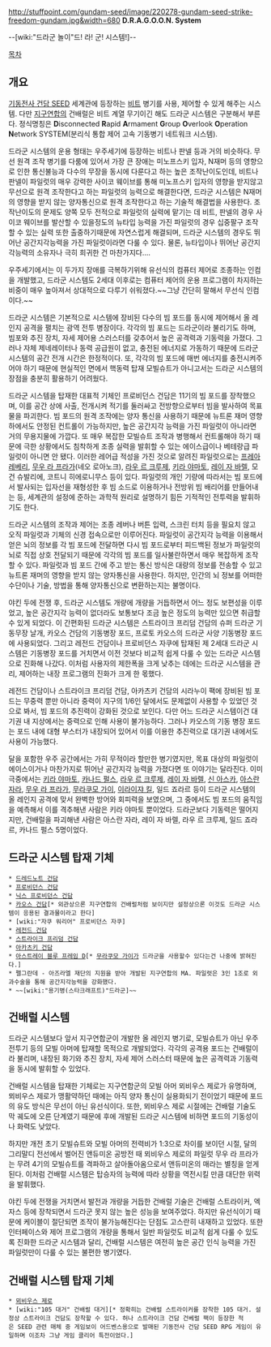 http://stuffpoint.com/gundam-seed/image/220278-gundam-seed-strike-freedom-gundam.jpg&width=680
'''D.R.A.G.O.O.N. System'''

--[wiki:"드라군 놀이"드! 라! 군! 시스템!]--

[[목차]]
== 개요 ==
[[기동전사 건담 SEED]] 세계관에 등장하는 [[비트]] 병기를 사용, 제어할 수 있게 해주는 시스템. 다만 [[지구연합]]의 건배럴은 비트 계열 무기이긴 해도 드라군 시스템은 구분해서 부른다. 정식명칭은 '''D'''isconnected '''R'''apid '''A'''rmament '''G'''roup '''O'''verlook '''O'''peration '''N'''etwork SYSTEM(분리식 통합 제어 고속 기동병기 네트워크 시스템).

드라군 시스템의 운용 형태는 우주세기에 등장하는 비트나 판넬 등과 거의 비슷하다. 무선 원격 조작 병기를 다룸에 있어서 가장 큰 장애는 미노프스키 입자, N재머 등의 영향으로 인한 통신불능과 다수의 무장을 동시에 다룬다고 하는 높은 조작난이도인데, 비트나 판넬이 파일럿의 매우 강력한 사이코 웨이브를 통해 미노프스키 입자의 영향을 받지않고 무선으로 원격 조작한다고 하는 파일럿의 능력으로 해결한다면, 드라군 시스템은 N재머의 영향을 받지 않는 양자통신으로 원격 조작한다고 하는 기술적 해결법을 사용한다. 조작난이도의 문제도 양쪽 모두 전적으로 파일럿의 실력에 맡기는 데 비트, 판넬의 경우 사이코 웨이브를 발산할 수 있을정도의 뉴타입 능력을 가진 파일럿의 경우 십중팔구 조작할 수 있는 실력 또한 출중하기때문에 자연스럽게 해결되며, 드라군 시스템의 경우도 뛰어난 공간지각능력을 가진 파일럿이라면 다룰 수 있다. 물론, 뉴타입이나 뛰어난 공간지각능력의 소유자나 극히 희귀한 건 마찬가지다….

우주세기에서는 이 두가지 장애를 극복하기위해 유선식의 컴퓨터 제어로 조종하는 인컴을 개발했고, 드라군 시스템도 2세대 이후로는 컴퓨터 제어의 운용 프로그램이 차지하는 비중이 매우 높아져서 상대적으로 다루기 쉬워졌다.~~그냥 간단히 말해서 무선식 인컴이다.~~

드라군 시스템은 기본적으로 시스템에 장비된 다수의 빔 포드를 동시에 제어해서 올 레인지 공격을 펼치는 광역 전투 병장이다. 각각의 빔 포드는 드라군이라 불리기도 하며, 빔포와 추진 장치, 자세 제어용 스러스터를 갖추어서 높은 공격력과 기동력을 가졌다. 그러나 자체 제네레이터나 동력 공급원이 없고, 충전된 에너지로 가동하기 때문에 드라군 시스템의 공간 전개 시간은 한정적이다. 또, 각각의 빔 포드에 매번 에너지를 충전시켜주어야 하기 때문에 현실적인 면에서 핵동력 탑재 모빌슈트가 아니고서는 드라군 시스템의 장점을 충분히 활용하기 어려웠다. 

드라군 시스템을 탑재한 대표적 기체인 프로비던스 건담은 11기의 빔 포드를 장착했으며, 이를 공간 상에 사출, 전개시켜 적기를 둘러싸고 전방향으로부터 빔을 발사하여 목표물을 파괴한다. 빔 포드의 원격 조작에는 양자 통신을 사용하기 때문에 뉴트론 재머 영향 하에서도 안정된 컨트롤이 가능하지만, 높은 공간지각 능력을 가진 파일럿이 아니라면 거의 무용지물에 가깝다. 또 매우 복잡한 모빌슈트 조작과 병행해서 컨트롤해야 하기 때문에 극한 상황에서도 침착하게 조종 실력을 발휘할 수 있는 에이스급이나 베테랑급 파일럿이 아니면 안 됐다. 이러한 레어급 적성을 가진 것으로 알려진 파일럿으로는 [[프레아 레베리]], [[무우 라 프라가]](네오 로아노크), [[라우 르 크루제]], [[키라 야마토]], [[레이 자 바렐]], 모건 슈발리에, 코트니 히에로니무스 등이 있다. 파일럿의 개인 기량에 따라서는 빔 포드에서 발사되는 입자선을 재형성한 후 빔 소드로 이용하거나 전방위 빔 배리어를 만들어내는 등, 세계관의 설정에 준하는 과학적 원리로 설명하기 힘든 기적적인 전투력을 발휘하기도 한다. 

드라군 시스템의 조작과 제어는 조종 레버나 버튼 입력, 스크린 터치 등을 필요치 않고 오직 파일럿과 기체의 신경 접속으로만 이루어진다. 파일럿이 공간지각 능력을 이용해서 얻은 뇌의 정보를 각 빔 포드에 전달하면 다시 빔 포드로부터 피드백된 정보가 파일럿의 뇌로 직접 상호 전달되기 때문에 각각의 빔 포드를 일사불란하면서 매우 복잡하게 조작할 수 있다. 파일럿과 빔 포드 간에 주고 받는 통신 방식은 대량의 정보를 전송할 수 있고 뉴트론 재머의 영향을 받지 않는 양자통신을 사용한다. 하지만, 인간의 뇌 정보를 어떠한 수단이나 기술, 방법을 통해 양자통신으로 변환하는지는 불명이다. 

야킨 두에 전쟁 후, 드라군 시스템도 개량에 개량을 거듭하면서 어느 정도 보편성을 이루었고, 높은 공간지각 능력이 없더라도 보통보다 조금 높은 정도의 능력만 있으면 취급할 수 있게 되었다. 이 간편화된 드라군 시스템은 스트라이크 프리덤 건담의 슈퍼 드라군 기동무장 날개, 카오스 건담의 기동병장 포드, 프로토 카오스의 드라군 사양 기동병장 포드에 사용되었다. 그리고 레전드 건담이나 프로비던스 자쿠에 탑재된 제 2세대 드라군 시스템은 기동병장 포드를 거치면서 이전 것보다 비교적 쉽게 다룰 수 있는 드라군 시스템으로 진화해 나갔다. 이처럼 사용자의 제한폭을 크게 낮추는 데에는 드라군 시스템을 관리, 제어하는 내장 프로그램의 진화가 크게 한 몫했다.

레전드 건담이나 스트라이크 프리덤 건담, 아카츠키 건담의 시라누이 팩에 장비된 빔 포드는 무중력 뿐만 아니라 중력이 지구의 1/6인 달에서도 문제없이 사용할 수 있었던 것으로 봐서, 빔 포드의 추진력이 강화된 것으로 보인다. 다만 어느 드라군 시스템이건 대기권 내 지상에서는 중력으로 인해 사용이 불가능하다. 그러나 카오스의 기동 병장 포드는 포드 내에 대형 부스터가 내장되어 있어서 이를 이용한 추진력으로 대기권 내에서도 사용이 가능했다.

달을 포함한 우주 공간에서는 가히 무적이라 할만한 병기였지만, 목표 대상의 파일럿이 에이스이거나 마찬가지로 뛰어난 공간지각 능력을 가졌다면 또 이야기는 달라진다. 이미 극중에서는 [[키라 야마토]], [[카나드 펄스]], [[라우 르 크루제]], [[레이 자 바렐]], [[신 아스카]], [[아스란 자라]], [[무우 라 프라가]], [[무라쿠모 가이]], [[이라이쟈 킬]], 일드 죠라르 등이 드라군 시스템의 올 레인지 공격에 맞서 완벽한 방어와 회피력을 보였으며, 그 중에서도 빔 포드의 움직임을 예측해서 이를 격추해낸 사람은 키라 야마토 뿐이었다. 드라군보다 기동력은 떨어지지만, 건배럴을 파괴해낸 사람은 아스란 자라, 레이 자 바렐, 라우 르 크루제, 일드 죠라르, 카나드 펄스 5명이었다.
== 드라군 시스템 탑재 기체 ==
 * [[드레드노트 건담]]
 * [[프로비던스 건담]]
 * [[닉스 프로비던스 건담]]
 * [[카오스 건담]][* 외관상으론 지구연합의 건배럴처럼 보이지만 설정상으론 이것도 드라군 시스템이 응용된 결과물이라고 한다]
 * [wiki:"자쿠 워리어" 프로비던스 자쿠] 
 * [[레전드 건담]]
 * [[스트라이크 프리덤 건담]]
 * [[아카츠키 건담]]
 * [[아스트레이 블루 프레임 D]][* [[무라쿠모 가이]]가 드라군을 사용할수 있다는건 나중에 밝혀진다.]
 * 펠그란데 - 아즈라엘 재단의 지원을 받아 개발된 지구연합의 MA. 파일럿은 3인 1조로 외과수술을 통해 공간지각능력을 강화했다.
 * ~~[wiki:"용기병(스타크래프트)"드라군]~~

== 건배럴 시스템 ==
드라군 시스템보다 앞서 지구연합군이 개발한 올 레인지 병기로, 모빌슈트가 아닌 우주 전투기 등의 모빌 아머에 탑재할 목적으로 개발되었다. 각각의 공격용 포드는 건배럴이라 불리며, 내장된 화기와 추진 장치, 자세 제어 스러스터 때문에 높은 공격력과 기동력을 동시에 발휘할 수 있었다. 

건배럴 시스템을 탑재한 기체로는 지구연합군의 모빌 아머 뫼비우스 제로가 유명하며, 뫼비우스 제로가 맹활약하던 때에는 아직 양자 통신이 실용화되기 전이었기 때문에 포드의 유도 방식은 무선이 아닌 유선식이다. 또한, 뫼비우스 제로 시절에는 건배럴 기술도 막 궤도에 오른 단계였기 때문에 후에 개발된 드라군 시스템에 비하면 포드의 기동성이나 화력도 낮았다. 

하지만 개전 초기 모빌슈트와 모빌 아머의 전력비가 1:3으로 차이를 보이던 시절, 달의 그리말디 전선에서 벌어진 앤듀미온 공방전 때 뫼비우스 제로의 파일럿 무우 라 프라가는 무려 4기의 모빌슈트를 격파하고 살아돌아옴으로서 앤듀미온의 매라는 별칭을 얻게 된다. 이처럼 건배럴 시스템은 탑승자의 능력에 따라 상황을 역전시킬 만큼 대단한 위력을 발휘했다.

야킨 두에 전쟁을 거치면서 발전과 개량을 거듭한 건배럴 기술은 건배럴 스트라이커, 엑자스 등에 장착되면서 드라군 못지 않는 높은 성능을 보여주었다. 하지만 유선식이기 때문에 케이블이 절단되면 조작이 불가능해진다는 단점도 고스란히 내재하고 있었다. 또한 인터페이스와 제어 프로그램의 개량을 통해서 일반 파일럿도 비교적 쉽게 다룰 수 있도록 진화한 드라군 시스템과 달리, 건배럴 시스템은 여전히 높은 공간 인식 능력을 가진 파일럿만이 다룰 수 있는 불편한 병기였다.

==  건배럴 시스템 탑재 기체 ==
 * [[뫼비우스 제로]]
 * [wiki:"105 대거" 건배럴 대거][* 정확히는 건배럴 스트라이커를 장착한 105 대거. 설정상 스트라이크 건담도 장착할 수 있다. 허나 스트라이크 건담 건베럴 팩이 등장한 적은 SEED 관련 매체 중 게임보이 어드벤스용으로 발매된 기동전사 건담 SEED RPG 게임이 유일하며 이조차 그냥 게임 클리어 특전이었다.]
